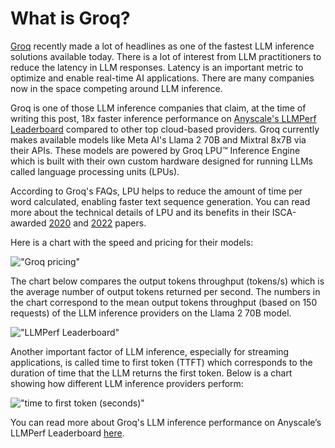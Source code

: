 # What is Groq?

[Groq](https://groq.com/) recently made a lot of headlines as one of the fastest LLM inference solutions available today. There is a lot of interest from LLM practitioners to reduce the latency in LLM responses. Latency is an important metric to optimize and enable real-time AI applications. There are many companies now in the space competing around LLM inference. 

Groq is one of those LLM inference companies that claim, at the time of writing this post, 18x faster inference performance on [Anyscale's LLMPerf Leaderboard](https://github.com/ray-project/llmperf-leaderboard) compared to other top cloud-based providers. Groq currently makes available models like Meta AI's Llama 2 70B and Mixtral 8x7B via their APIs. These models are powered by Groq LPU™ Inference Engine which is built with their own custom hardware designed for running LLMs called language processing units (LPUs).

According to Groq's FAQs, LPU helps to reduce the amount of time per word calculated, enabling faster text sequence generation. You can read more about the technical details of LPU and its benefits in their ISCA-awarded [2020](https://wow.groq.com/groq-isca-paper-2020/) and [2022](https://wow.groq.com/isca-2022-paper/) papers.

Here is a chart with the speed and pricing for their models:

!["Groq pricing"](../../img/research/groq.png)

The chart below compares the output tokens throughput (tokens/s) which is the average number of output tokens returned per second. The numbers in the chart correspond to the mean output tokens throughput (based on 150 requests) of the LLM inference providers on the Llama 2 70B model.

!["LLMPerf Leaderboard"](https://github.com/ray-project/llmperf-leaderboard/blob/main/.assets/output_tokens_per_s.jpg?raw=true)

Another important factor of LLM inference, especially for streaming applications, is called time to first token (TTFT) which corresponds to the duration of time that the LLM returns the first token. Below is a chart showing how different LLM inference providers perform:

!["time to first token (seconds)"](https://github.com/ray-project/llmperf-leaderboard/blob/main/.assets/ttft.jpg?raw=true)

You can read more about Groq's LLM inference performance on Anyscale’s LLMPerf Leaderboard [here](https://wow.groq.com/groq-lpu-inference-engine-crushes-first-public-llm-benchmark/). 